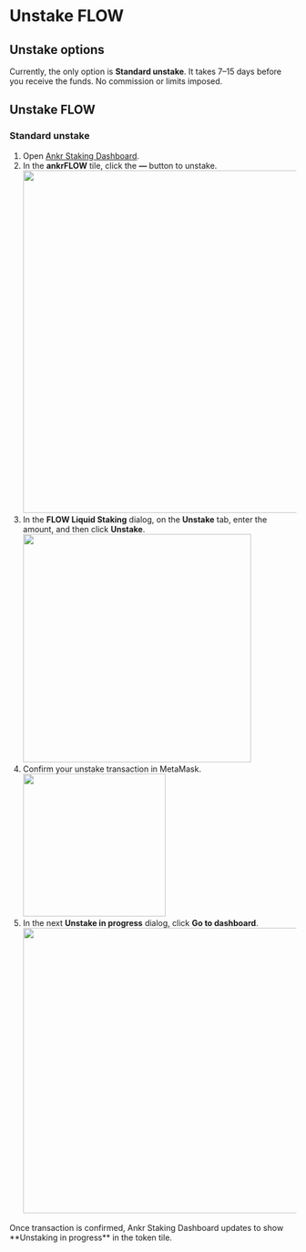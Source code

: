 
# Unstake FLOW

## Unstake options

Currently, the only option is **Standard unstake**. It takes 7–15 days before you receive the funds. No commission or limits imposed.

## Unstake FLOW

### Standard unstake

1. Open [Ankr Staking Dashboard](https://www.ankr.com/staking/dashboard/). 
2. In the **ankrFLOW** tile, click the **—** button to unstake.
   <img src="/docs/staking/liquid-staking/flow/click-minus.png" class="responsive-pic" width="600" />
3. In the **FLOW Liquid Staking** dialog, on the **Unstake** tab, enter the amount, and then click **Unstake**.
   <img src="/docs/staking/liquid-staking/flow/unstake-amount.png" class="responsive-pic" width="400" />
4. Confirm your unstake transaction in MetaMask.
   <img src="/docs/staking/liquid-staking/flow/confirm-unstake.png" class="responsive-pic" width="250" />
5. In the next **Unstake in progress** dialog, click **Go to dashboard**.
   <img src="/docs/staking/liquid-staking/flow/unstake-in-progress.png" class="responsive-pic" width="500" />

<Callout type="success">
Once transaction is confirmed, Ankr Staking Dashboard updates to show **Unstaking in progress** in the token tile.<br/>
</Callout>

